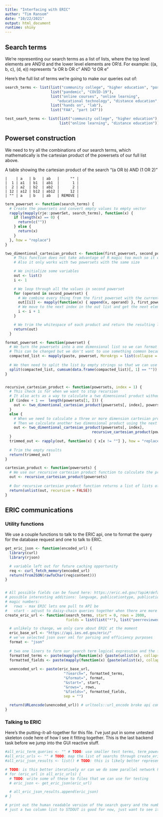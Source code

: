 ```yaml
---
title: "Interfacing with ERIC"
author: "Tim Ransom"
date: "10/22/2021"
output: html_document
runtime: shiny
---
```

<!-- We need to remove this to include in the user interface -->
<!-- ```{r setup, include=FALSE} -->
<!-- knitr::opts_chunk$set(echo = TRUE) -->
<!-- print("hello") -->
<!-- ``` -->

## Search terms

We're representing our search terms as a list of lists, where the top level elements
are AND'd and the lower level elements are OR'd. For example: ((a, b, c), (d, e))
represents "a OR b OR c" AND "d OR e"

Here's the full list of terms we're going to make our queries out of:
```r
search_terms <- list(list("community college", "higher education", "postsecondary education"),
                     list("pandemic", "COVID-19"),
                     list("online courses", "online learning",
                        "educational technology", "distance education", "electronic learning"),
                     list("hands on", "lab"),
                     list("FAA", "part 147"))

test_searh_terms <- list(list("community college", "higher education"),
                         list("online learning", "distance education"))
```


## Powerset construction

We need to try all the combinations of our search terms, which mathematically
is the cartesian product of the powersets of our full list above.

A table showing the cartesian product of the search "(a OR b) AND (1 OR 2)"
```text
|    | a   | b   | ab   |     "" |
|  1 | a1  | b1  | ab1  |      1 |
|  2 | a2  | b2  | ab2  |      2 |
| 12 | a12 | b12 | ab12 |     12 |
| "" | a   | b   | ab   | REMOVE |
```

```r
term_powerset <- function(search_terms) {
  # Create the powersets and convert empty values to empty vector
  rapply(mapply(rje::powerSet, search_terms), function(x) {
    if (length(x) == 0) {
      return(c(""))
    } else {
      return(x)
    }
  }, how = "replace")
}

two_dimentional_cartesian_product <- function(first_powerset, second_powerset) {
    # This function does not take advantage of R magic too much so it can probably be optimized
    # Also it only works with two powersets with the same size

    # We initialize some variables
    out <- list()
    i <- 1

    # We loop through all the values in second powerset
    for (operand in second_powerset) {
      # We combine every thing from the first powerset with the current element in the second powerset
      out[[i]] <- mapply(function(x) { append(x, operand) }, first_powerset)
      # We move to the next index in the out list and get the next element in the second powerset
      i <- i + 1
    }

    # We trim the whitespace of each product and return the resulting list
    return(out)
  }

format_powerset <- function(powerset) {
  # We turn the powersets into a one dimensional list so we can format each set with a special string in between
  # This can be changed but we don't want to use something common because we'll need to split on it later.
  compacted_list <- mapply(paste, powerset, MoreArgs = list(collapse = "```")) 
  
  # We then need to split the list by empty strings so that we can use each powerset individually
  split(compacted_list, cumsum(data.frame(compacted_list)[, 1] == ""))
}


recursive_cartesian_product <- function(powersets, index = 1) {
  # This check is for when we want to stop recursion
  # It also acts as a way to calculate a two dimensional product without recursion
  if (index + 1 ==  length(powersets[1, ])) {
    out <- two_dimentional_cartesian_product(powersets[, index], powersets[, index + 1])
  }
  else {
    # When we need to calculate a three or more dimension cartesian product we first calculate the product of the first two powersets.
    # Then we calculate another two dimensional product using the next powerset as the first operand and the result of the previous calculation as the second
    out <- two_dimentional_cartesian_product(powersets[, index],
                                        recursive_cartesian_product(powersets, index + 1))
  }
  trimmed_out <- rapply(out, function(x) { x[x != ""] }, how = "replace")
  
  # Trim the empty results
  return(trimmed_out)
}

cartesian_product <- function(powersets) {
  # We use our recursive cartesian product function to calculate the product using our formatted powersets
  out <- recursive_cartesian_product(powersets)
  
  # Our recursive cartesian product function returns a list of lists of lists which is one too many lists so we have to unlist it
  return(unlist(out, recursive = FALSE))
}
```


## ERIC communications

### Utility functions
We use a couple functions to talk to the ERIC api, one to format the query for
the database request and one to talk to ERIC.

```r
get_eric_json <- function(encoded_url) {
  library(curl)
  library(rjson)

  # variable left out for future caching opportunity
  req <- curl_fetch_memory(encoded_url)
  return(fromJSON(rawToChar(req$content)))
}


# All possible fields can be found here: https://eric.ed.gov/?api#/default/get_eric_
# possible interesting additions: language, publicationtype, publicationdateyear
# magic numbers:
#   rows - max ERIC lets one pull to API be
#   start - adjust to daisy-chain queries together when there are more than 2000 (unimplemented)
create_eric_url <- function(search_terms, start = 0, rows = 2000,
                            fields = list(list("*"), list("peerreviewed", "'T'"))) {

  # unlikely to change, we only care about ERIC at the moment
  eric_base_url <- "https://api.ies.ed.gov/eric/"
  # we've selected json over xml for parsing and efficiency purposes
  format <- "json"
  
  # two one liners to form our search term logical expression and the field modification encoding
  formatted_terms <- paste(mapply(function(x) {paste(unlist(x), collapse = " OR ")}, search_terms), collapse = " AND ")
  formatted_fields <- paste(mapply(function(x) {paste(unlist(x), collapse = ":")}, fields), collapse = " ")
  
  unencoded_url <- paste(eric_base_url, 
                           "?search=", formatted_terms, 
                           "&format=", format, 
                           "&start=", start,
                           "&rows=", rows, 
                           "&fields=", formatted_fields, 
                           sep = "")
  
  return(URLencode(unencoded_url)) # urltools::url_encode broke api compatibility, using utils::URLencode instead
}
```

### Talking to ERIC

Here's the putting-it-all-together for this file. I've just put in some untested
skeleton code here of how I see it fitting together. This is the last backend task before
we jump into the GUI reactive stuff.

```r
#all_eric_term_queries <- "" # TODO: use smaller test terms, term_powerset(test_search_terms)
#all_eric_urls <- "" # TODO: map the list of searchs through create_eric_url
#all_eric_json_results <- list() # TODO: this is likely better represented with an R dataframe, if so, should we convert after all api queries or during loop?

# TODO: is this better iteratively or can we do some parallel network hits? I don't see ERIC docs talking about that
# for (eric_url in all_eric_urls) {
  # TODO: write some of these to files that we can use for testing
  # eric_json <- get_eric_json(eric_url)

  # all_eric_json_results.append(eric_json)
# }

# print out the human readable version of the search query and the number of results for it
# just a two column list to STDOUT is good for now, just want to see it somewhere other than the R env
```
